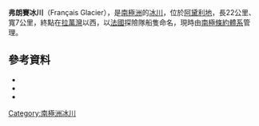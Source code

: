 {{coord|66|33|S|138|15|E|source:GNIS|display=title}}

'''弗朗賽冰川'''（Français Glacier），是[[南極洲|南極洲]]的[[冰川|冰川]]，位於[[阿黛利地|阿黛利地]]，長22公里、寬7公里，終點在[[拉萬灣|拉萬灣]]以西，以[[法國|法國]]探險隊船隻命名，現時由[[南極條約體系|南極條約體系]]管理。

==參考資料==
*{{cite gnis | type = antarid | id = 5239| name = Français Glacier | accessdate = 2012-04-06}}
*{{cite book |editor-first= Fred G. |editor-last= Alberts |title= Geographic Names of the Antarctic |url= http://archive.org/download/GeographicNamesOfTheAntarctic2ndEdition/Gna-GeographicNamesOfTheAntarctic2ndEdition1995.pdf |accessdate= 2012-04-05 |edition= second |date=June 1995 |publisher= United States Board on Geographic Names |page= 257}}
*{{usgs-gazetteer|id=5239|name=Français Glacier}}

{{DEFAULTSORT:Français Glacier}}
[[Category:南極洲冰川|Category:南極洲冰川]]


{{AdélieLand-geo-stub}}